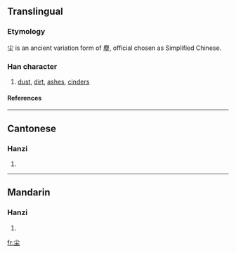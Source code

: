 {{see|塵}}

==Translingual==
===Etymology===
尘 is an ancient variation form of 塵, official chosen as Simplified Chinese.

===Han character===
{{Han char|rn=42|rad=小|as=03|sn=6|four=|canj=火土 (FG), X火土 (XFG)}}
# [[dust]], [[dirt]], [[ashes]], [[cinders]]
====References====
{{Han ref|kx=0297.060|dkj=07484|dj=0591.080|hdz=10419.050|uh=5C18|ud=23576}}
----

==Cantonese==
===Hanzi===
{{yue-hanzi|jyut=|y=chan4}}
# {{defn|Cantonese}}
----
==Mandarin==
===Hanzi===
{{cmn-hanzi|tra=塵|pin=[[chén]] ([[chen2]])|wg=ch'en<sup>2</sup>}}
# {{defn|Mandarin}}

[[fr:尘]]